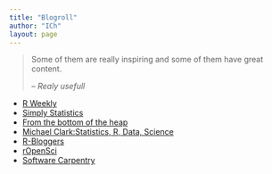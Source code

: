 ```yaml
---
title: "Blogroll"
author: "ICh"
layout: page
---
```


> Some of them are really inspiring and some of them have great content.
>
> -- <cite> Realy usefull </cite>

- [R Weekly](https://rweekly.org/)
- [Simply Statistics](https://simplystatistics.org/)
- [From the bottom of the heap](http://www.fromthebottomoftheheap.net/)
- [Michael Clark:Statistics, R, Data, Science](https://m-clark.github.io/)
- [R-Bloggers](http://www.r-bloggers.com)
- [rOpenSci](https://ropensci.org/blog/)
- [Software Carpentry](http://software-carpentry.org/blog/index.html)


